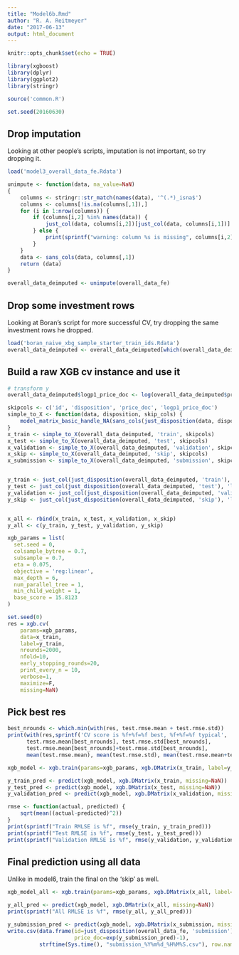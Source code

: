 ```yaml
---
title: "Model6b.Rmd"
author: "R. A. Reitmeyer"
date: "2017-06-13"
output: html_document
---
```


```r
knitr::opts_chunk$set(echo = TRUE)

library(xgboost)
library(dplyr)
library(ggplot2)
library(stringr)

source('common.R')

set.seed(20160630)

```

## Drop imputation

Looking at other people's scripts, imputation is not important, so try dropping it.

```r
load('model3_overall_data_fe.Rdata')

unimpute <- function(data, na_value=NaN)
{
    columns <- stringr::str_match(names(data), '^(.*)_isna$')
    columns <- columns[!is.na(columns[,1]),]
    for (i in 1:nrow(columns)) {
        if (columns[i,2] %in% names(data)) {
            just_col(data, columns[i,2])[just_col(data, columns[i,1])] <- NaN
        } else {
            print(sprintf("warning: column %s is missing", columns[i,2]))
        }
    }
    data <- sans_cols(data, columns[,1])
    return (data)
}

overall_data_deimputed <- unimpute(overall_data_fe)
```

## Drop some investment rows

Looking at Boran's script for more successful CV, try dropping the
same investment rows he dropped.

```r
load('boran_naive_xbg_sample_starter_train_ids.Rdata')
overall_data_deimputed <- overall_data_deimputed[which(overall_data_deimputed$id %in% train_ids | overall_data_deimputed$disposition == 'submission'),]
```


## Build a raw XGB cv instance and use it

```r
# transform y
overall_data_deimputed$logp1_price_doc <- log(overall_data_deimputed$price_doc+1)

skipcols <- c('id', 'disposition', 'price_doc', 'logp1_price_doc')
simple_to_X <- function(data, disposition, skip_cols) {
    model_matrix_basic_handle_NA(sans_cols(just_disposition(data, disposition), skip_cols))
}
x_train <- simple_to_X(overall_data_deimputed, 'train', skipcols)
x_test <- simple_to_X(overall_data_deimputed, 'test', skipcols)
x_validation <- simple_to_X(overall_data_deimputed, 'validation', skipcols)
x_skip <- simple_to_X(overall_data_deimputed, 'skip', skipcols)
x_submission <- simple_to_X(overall_data_deimputed, 'submission', skipcols)


y_train <- just_col(just_disposition(overall_data_deimputed, 'train'), 'logp1_price_doc')
y_test <- just_col(just_disposition(overall_data_deimputed, 'test'), 'logp1_price_doc')
y_validation <- just_col(just_disposition(overall_data_deimputed, 'validation'), 'logp1_price_doc')
y_skip <- just_col(just_disposition(overall_data_deimputed, 'skip'), 'logp1_price_doc')


x_all <- rbind(x_train, x_test, x_validation, x_skip)
y_all <- c(y_train, y_test, y_validation, y_skip)

```


```r
xgb_params = list(
  set.seed = 0,
  colsample_bytree = 0.7,
  subsample = 0.7,
  eta = 0.075,
  objective = 'reg:linear',
  max_depth = 6,
  num_parallel_tree = 1,
  min_child_weight = 1,
  base_score = 15.8123
)

set.seed(0)
res = xgb.cv(
    params=xgb_params,
    data=x_train,
    label=y_train,
    nrounds=2000,
    nfold=10,
    early_stopping_rounds=20,
    print_every_n = 10,
    verbose=1,
    maximize=F,
    missing=NaN)

```


## Pick best res

```r
best_nrounds <- which.min(with(res, test.rmse.mean + test.rmse.std))
print(with(res,sprintf('CV score is %f+%f=%f best, %f+%f=%f typical', 
      test.rmse.mean[best_nrounds], test.rmse.std[best_nrounds],
      test.rmse.mean[best_nrounds]+test.rmse.std[best_nrounds],
      mean(test.rmse.mean), mean(test.rmse.std), mean(test.rmse.mean+test.rmse.std))))

xgb_model <- xgb.train(params=xgb_params, xgb.DMatrix(x_train, label=y_train, missing=NaN), nrounds=best_nrounds)

y_train_pred <- predict(xgb_model, xgb.DMatrix(x_train, missing=NaN))
y_test_pred <- predict(xgb_model, xgb.DMatrix(x_test, missing=NaN))
y_validation_pred <- predict(xgb_model, xgb.DMatrix(x_validation, missing=NaN))

rmse <- function(actual, predicted) {
    sqrt(mean((actual-predicted)^2))
}
print(sprintf("Train RMLSE is %f", rmse(y_train, y_train_pred)))
print(sprintf("Test RMLSE is %f", rmse(y_test, y_test_pred)))
print(sprintf("Validation RMLSE is %f", rmse(y_validation, y_validation_pred)))
```

## Final prediction using all data

Unlike in model6, train the final on the 'skip' as well.

```r

xgb_model_all <- xgb.train(params=xgb_params, xgb.DMatrix(x_all, label=y_all, missing=NaN), nrounds=best_nrounds)

y_all_pred <- predict(xgb_model, xgb.DMatrix(x_all, missing=NaN))
print(sprintf("All RMLSE is %f", rmse(y_all, y_all_pred)))

y_submission_pred <- predict(xgb_model, xgb.DMatrix(x_submission, missing=NaN))
write.csv(data.frame(id=just_disposition(overall_data_fe, 'submission')$id,
                     price_doc=exp(y_submission_pred)-1), 
          strftime(Sys.time(), "submission_%Y%m%d_%H%M%S.csv"), row.names=FALSE)

```
